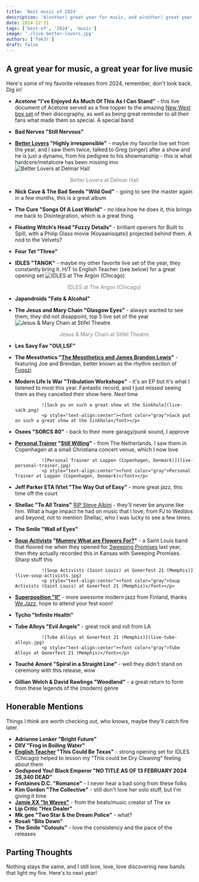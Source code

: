 ```yaml
---
title: 'Best music of 2024'
description: 'A(nother) great year for music, and a(nother) great year for live music!'
date: 2024-12-31
tags: ['best-of', '2024', 'music']
image: './live-better-lovers.jpg'
authors: ['fak3r']
draft: false
---
```



## A great year for music, a great year for live music

Here's some of my favorite releases from 2024, remember, don't look back. Dig in!

- **Acetone "I've Enjoyed As Much Of This As I Can Stand"** - this live document of Acetone served as a fine topper to the amazing [New West box set](https://newwestrecords.com/collections/acetone) of their discography, as well as being great reminder to all their fans what made them so special. A special band
- **Bad Nerves "Still Nervous"**
- **[Better Lovers](https://betterloversband.com/) "Highly irresponsible"** - maybe my favorite live set from the year, and I saw them twice, talked to Greg (singer) after a show and he is just a dynamo, from his pedigree to his showmanship - this is what hardcore/metalcore has been missing imo
  ![Better Lovers at Delmar Hall](live-better-lovers.jpg)

  <p style="text-align:center">
    <font color="gray">Better Lovers at Delmar Hall</font>
  </p>

- **Nick Cave & The Bad Seeds "Wild God"** - going to see the master again in a few months, this is a great album
- **The Cure "Songs Of A Lost World"** - no idea how he does it, this brings me back to Disintegration, which is a great thing
- **Floating Witch's Head "Fuzzy Details"** - brilliant openers for Built to Spill, with a Philip Glass movie (Koyaanisqatsi) projected behind them. A nod to the Velvets?
- **Four Tet "Three"**
- **IDLES "TANGK"** - maybe my other favorite live set of the year, they constantly bring it. H/T to English Teacher (see below) for a great opening set
  ![IDLES at The Argon (Chicago)](live-idles.jpg)

  <p style="text-align:center">
    <font color="gray">IDLES at The Argon (Chicago)</font>
  </p>

- **Japandroids "Fate & Alcohol"**
- **The Jesus and Mary Chain "Glasgow Eyes"** - always wanted to see them, they did not disappoint, top 5 live set of the year
  ![Jesus & Mary Chain at Stifel Theatre ](live-jamc.jpg)

  <p style="text-align:center">
    <font color="gray">Jesus & Mary Chain at Stifel Theatre</font>
  </p>

- **Les Savy Fav "OUI,LSF"**
- **The Messthetics "[The Messthetics and James Brandon Lewis](https://themessthetics.bandcamp.com/album/the-messthetics-and-james-brandon-lewis)"** - featuring Joe and Brendan, better known as the rhythm section of [Fugazi](https://en.wikipedia.org/wiki/Fugazi)
- **Modern Life Is War "Tribulation Workshops"** - it's an EP but it's what I listened to most this year. Fantastic record, and I just missed seeing them as they cancelled their show here. Next time

                ![Sack pu on such a great show at the Sinkhole](live-sack.png)
                <p style="text-align:center"><font color="gray">Sack put on such a great show at the Sinkhole</font></p>

- **Osees "SORCS 80"** - back to their more garagy/punk sound, I approve
- **[Personal Trainer](https://personaltrainer.bandcamp.com/) "[Still Willing](https://personaltrainer.bandcamp.com/album/still-willing)"** - from The Netherlands, I saw them in Copenhagen at a small Christiana concert venue, which I now love

                ![Personal Trainer at Loppen (Copenhagen, Denmark)](live-personal-trainer.jpg)
                <p style="text-align:center"><font color="gray">Personal Trainer at Loppen (Copenhagen, Denmark)</font></p>

- **Jeff Parker ETA IVtet "The Way Out of Easy"** - more great jazz, this time off the court
- **Shellac "To All Trains"** [RIP Steve Albini](https://en.wikipedia.org/wiki/Steve_Albini) - they'll never be anyone like him. What a huge impact he had on music that I love, from PJ to Weddos and beyond, not to mention Shellac, who I was lucky to see a few times.
- **The Smile "Wall of Eyes"**
- **[Soup Activists](https://soupactivists.bandcamp.com/) "[Mummy What are Flowers For?](https://soupactivists.bandcamp.com/album/mummy-what-are-flowers-for)"** - a Saint Louis band that floored me when they opened for [Sweeping Promises](https://sweepingpromises.com/) last year, then they actually recorded this in Kansas with Sweeping Promises. Sharp stuff this

                ![Soup Activists (Saint Louis) at Gonerfest 21 (Memphis)](live-soup-activists.jpg)
                <p style="text-align:center"><font color="gray">Soup Activists (Saint Louis) at Gonerfest 21 (Memphis)</font></p>

- **[Superposition "II"](https://wejazzrecords.bandcamp.com/album/ii-2)** - more awesome modern jazz from Finland, thanks [We Jazz](https://wejazzrecords.bandcamp.com/), hope to attend your fest soon!
- **Tycho "Infinite Health"**
- **Tube Alloys "Evil Angels"** - great rock and roll from LA

                ![Tube Alloys at Gonerfest 21 (Memphis)](live-tube-alloys.jpg)
                <p style="text-align:center"><font color="gray">Tube Alloys at Gonerfest 21 (Memphis)</font></p>

- **Touché Amoré "Spiral in a Straight Line"** - well they didn't stand on ceremony with this release, wow
- **Gillian Welch & David Rawlings "Woodland"** - a great return to form from these legends of the (modern) genre

## Honerable Mentions

Things I think are worth checking out, who knows, maybe they'll catch fire later.

- **Adrianne Lenker "Bright Future"**
- **DIIV "Frog in Boiling Water"**
- **[English Teacher](https://www.englishteacherband.com/) "This Could Be Texas"** - strong opening set for IDLES (Chicago) helped to lesson my "This could be Dry Cleaning" feeling about them
- **Godspeed You! Black Emperor "NO TITLE AS OF 13 FEBRUARY 2024 28,340 DEAD"**
- **Fontaines D.C. "Romance"** - I never hear a bad song from these folks
- **Kim Gordon "The Collective"** - still don't love her solo stuff, but I'm giving it time
- **[Jamie XX "In Waves"](https://jamiexx.bandcamp.com/album/in-waves)** - from the beats/music creator of The xx
- **Lip Critic "Hex Dealer"**
- **Mk.gee "Two Star & the Dream Police"** - what?
- **Rosali "Bite Down"**
- **The Smile "Cutouts"** - love the consistency and the pace of the releases

## Parting Thoughts

Nothing stays the same, and I still love, love, love discovering new bands that light my fire. Here's to next year!
